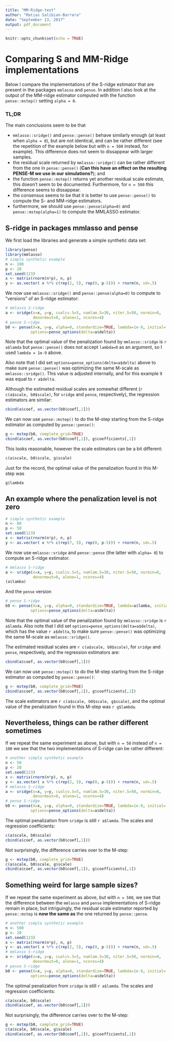 ```yaml
---
title: "MM-Ridge-test"
author: "Matias Salibian-Barrera"
date: "September 13, 2017"
output: pdf_document
---
```


```r
knitr::opts_chunk$set(echo = TRUE)
```

# Comparing S and MM-Ridge implementations

Below I compare the implementations of the S-ridge estimator
that are present in the packages `mmlasso` and `pense`. In addition
I also look at the output of the MM-ridge estimator computed with 
the function `pense::mstep()` setting `alpha = 0`. 

### TL;DR
The main conclusions seem to be that

- `mmlasso::sridge()` and `pense::pense()` behave similarly enough (at least when `alpha = 0`), but are not identical, and can be rather different (see the repetition of the example below but with `n = 500` instead, for example). This difference does not seem to dissappear with larger samples.
- the residual scale returned by `mmlasso::sridge()` can be rather different from the one in `pense::pense()` (**Can this have an effect on the resulting PENSE-M we use in our simulations?**); and
- the function `pense::mstep()` returns yet another residual scale estimate, this doesn't seem to be documented. Furthermore, for `n = 500` this difference seems to dissappear. 
- the consensus seems to be that it is better to use `pense::pense()` to compute the S- and MM-ridge
estimators.
- furthermore, we should use `pense::pense(alpha=0)` and `pense::mstep(alpha=1)` to compute the MMLASSO
estimator. 

## S-ridge in packages mmlasso and pense

<!-- Below is a comparison (aka "sanity check") between the implementations -->
<!-- of the S-ridge estimators in packages `mmlasso` and `pense`. In addition, -->
<!-- I also look at the output of the MM-ridge estimator computed with  -->
<!-- the function `pense::mstep()` setting `alpha = 0`.  -->

We first load the libraries and generate a simple synthetic data set:
```r
library(pense)
library(mmlasso)
# simple synthetic example
n <- 100
p <- 20
set.seed(123)
x <- matrix(rnorm(n*p), n, p)
y <- as.vector( x %*% c(rep(2, 5), rep(0, p-5))) + rnorm(n, sd=.5)
```
We now use `mmlasso::sridge()` and `pense::pense(alpha=0)` to 
compute to "versions" of an S-ridge estimator:
```r
# mmlasso S-ridge
a <- sridge(x=x, y=y, cualcv.S=5, numlam.S=30, niter.S=50, normin=0,
            denormout=0, alone=1, ncores=4)
# pense S-ridge 
b0 <- pense(X=x, y=y, alpha=0, standardize=TRUE, lambda=1e-9, initial='cold',
           options=pense_options(delta=a$delta))
```
Note that the optimal value of the penalization found by `mmlasso::sridge` is
`r a$lamda` but `pense::pense()` does not accept `lambda=0` as an argument, so 
I used `lambda = 1e-9` above. 

Also note that I did set `options=pense_options(delta=a$delta)` above to make sure
`pense::pense()` was optimizing the same M-scale as `mmlasso::sridge()`. This value
is adjusted internally, and for this example it was equal to `r a$delta`.

Although the estimated residual scales are somewhat different
(`r c(a$scale, b0$scale)`, for `sridge` and `pense`, respectively), the
regression estimators are similar:
```r
cbind(a$coef, as.vector(b0$coef[,1]))
```

We can now use `pense::mstep()` to do the M-step starting from the S-ridge
estimator as computed by `pense::pense()`:
```r
g <- mstep(b0, complete_grid=TRUE)
cbind(a$coef, as.vector(b0$coef[,1]), g$coefficients[,1])
```
This looks reasonable, however the scale estimators can be a bit different:
```r
c(a$scale, b0$scale, g$scale)
```
Just for the record, the optimal value of the penalization found in this M-step
was
```r
g$lambda
```

## An example where the penalization level is not zero


```r
# simple synthetic example
n <- 80
p <- 50
set.seed(123)
x <- matrix(rnorm(n*p), n, p)
y <- as.vector( x %*% c(rep(7, 5), rep(0, p-5))) + rnorm(n, sd=.5)
```

We now use `mmlasso::sridge` and `pense::pense` (the latter with `alpha= 0`) to 
compute an S-ridge estimator.
```r
# mmlasso S-ridge
a <- sridge(x=x, y=y, cualcv.S=5, numlam.S=30, niter.S=50, normin=0,
            denormout=0, alone=1, ncores=4)
(a$lamba)
```
And the `pense` version
```r
# pense S-ridge 
b0 <- pense(X=x, y=y, alpha=0, standardize=TRUE, lambda=a$lamba, initial='cold',
           options=pense_options(delta=a$delta))
```
Note that the optimal value of the penalization found by `mmlasso::sridge` is
`r a$lamda`. Also note that I did set `options=pense_options(delta=a$delta)`, 
which has the value `r a$delta`, 
to make sure `pense::pense()` was optimizing the same M-scale as `mmlasso::sridge()`. 

The estimated residual scales are 
`r c(a$scale, b0$scale)`, for `sridge` and `pense`, respectively, and the
regression estimators are:
```r
cbind(a$coef, as.vector(b0$coef[,1]))
```

We can now use `pense::mstep()` to do the M-step starting from the S-ridge
estimator as computed by `pense::pense()`:
```r
g <- mstep(b0, complete_grid=TRUE)
cbind(a$coef, as.vector(b0$coef[,1]), g$coefficients[,1])
```
The scale estimators are `r c(a$scale, b0$scale, g$scale)`, and
the optimal value of the penalization found in this M-step
was `r g$lambda`.


## Nevertheless, things can be rather different sometimes

If we repeat the same experiment as above, but with `n = 50` instead of `n = 100`
we see that the two implementations of S-ridge can be rather different:
```r
# another simple synthetic example
n <- 50
p <- 20
set.seed(123)
x <- matrix(rnorm(n*p), n, p)
y <- as.vector( x %*% c(rep(2, 5), rep(0, p-5))) + rnorm(n, sd=.5)
# mmlasso S-ridge
a <- sridge(x=x, y=y, cualcv.S=5, numlam.S=30, niter.S=50, normin=0,
            denormout=0, alone=1, ncores=4)
# pense S-ridge 
b0 <- pense(X=x, y=y, alpha=0, standardize=TRUE, lambda=1e-9, initial='cold',
           options=pense_options(delta=a$delta))
```
The optimal penalization from `sridge` is still `r a$lamda`. 
The scales and regression coefficients:
```r
c(a$scale, b0$scale)
cbind(a$coef, as.vector(b0$coef[,1]))
```
Not surprisingly, the difference carries over to the M-step:
```r
g <- mstep(b0, complete_grid=TRUE)
c(a$scale, b0$scale, g$scale)
cbind(a$coef, as.vector(b0$coef[,1]), g$coefficients[,1])
```


## Something weird for large sample sizes?

If we repeat the same experiment as above, but with `n = 500`, we see that
the difference between the `mmlasso` and `pense` implementations of S-ridge
remain in place, but intriguingly, the residual scale estimator reported 
by `pense::mstep` is **now the same as** the one returned by `pense::pense`.
```r
# another simple synthetic example
n <- 500
p <- 20
set.seed(123)
x <- matrix(rnorm(n*p), n, p)
y <- as.vector( x %*% c(rep(2, 5), rep(0, p-5))) + rnorm(n, sd=.5)
# mmlasso S-ridge
a <- sridge(x=x, y=y, cualcv.S=5, numlam.S=30, niter.S=50, normin=0,
            denormout=0, alone=1, ncores=4)
# pense S-ridge 
b0 <- pense(X=x, y=y, alpha=0, standardize=TRUE, lambda=1e-9, initial='cold',
           options=pense_options(delta=a$delta))
```
The optimal penalization from `sridge` is still `r a$lamda`. 
The scales and regression coefficients:
```r
c(a$scale, b0$scale)
cbind(a$coef, as.vector(b0$coef[,1]))
```
Not surprisingly, the difference carries over to the M-step:
```r
g <- mstep(b0, complete_grid=TRUE)
c(a$scale, b0$scale, g$scale)
cbind(a$coef, as.vector(b0$coef[,1]), g$coefficients[,1])
```

